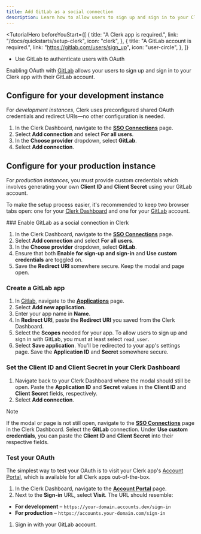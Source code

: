 ```yaml
---
title: Add GitLab as a social connection
description: Learn how to allow users to sign up and sign in to your Clerk app with their GitLab account using OAuth.
---
```


<TutorialHero
  beforeYouStart={[
    {
      title: "A Clerk app is required.",
      link: "/docs/quickstarts/setup-clerk",
      icon: "clerk",
    },
    {
      title: "A GitLab account is required.",
      link: "https://gitlab.com/users/sign_up",
      icon: "user-circle",
    },
  ]}
>
  - Use GitLab to authenticate users with OAuth
</TutorialHero>

Enabling OAuth with [GitLab](https://docs.gitlab.com/ee/integration/oauth_provider.html) allows your users to sign up and sign in to your Clerk app with their GitLab account.

## Configure for your development instance

For _development instances_, Clerk uses preconfigured shared OAuth credentials and redirect URIs—no other configuration is needed.

1. In the Clerk Dashboard, navigate to the [**SSO Connections**](https://dashboard.clerk.com/last-active?path=user-authentication/sso-connections) page.
1. Select **Add connection** and select **For all users**.
1. In the **Choose provider** dropdown, select **GitLab**.
1. Select **Add connection**.

## Configure for your production instance

For _production instances_, you must provide custom credentials which involves generating your own **Client ID** and **Client Secret** using your GitLab account.

To make the setup process easier, it's recommended to keep two browser tabs open: one for your [Clerk Dashboard](https://dashboard.clerk.com/last-active?path=user-authentication/sso-connections) and one for your [GitLab](https://gitlab.com) account.

<Steps>
  ### Enable GitLab as a social connection in Clerk

  1. In the Clerk Dashboard, navigate to the [**SSO Connections**](https://dashboard.clerk.com/last-active?path=user-authentication/sso-connections) page.
  1. Select **Add connection** and select **For all users**.
  1. In the **Choose provider** dropdown, select **GitLab**.
  1. Ensure that both **Enable for sign-up and sign-in** and **Use custom credentials** are toggled on.
  1. Save the **Redirect URI** somewhere secure. Keep the modal and page open.

  ### Create a GitLab app

  1. In [Gitlab](https://gitlab.com), navigate to the [**Applications**](https://gitlab.com/-/user_settings/applications) page.
  1. Select **Add new application**.
  1. Enter your app name in **Name**.
  1. In **Redirect URI**, paste the **Redirect URI** you saved from the Clerk Dashboard.
  1. Select the **Scopes** needed for your app. To allow users to sign up and sign in with GitLab, you must at least select `read_user`.
  1. Select **Save application**. You'll be redirected to your app's settings page. Save the **Application ID** and **Secret** somewhere secure.

  ### Set the Client ID and Client Secret in your Clerk Dashboard

  1. Navigate back to your Clerk Dashboard where the modal should still be open. Paste the **Application ID** and **Secret** values in the **Client ID** and **Client Secret** fields, respectively.
  1. Select **Add connection**.

  > [!NOTE]
  > If the modal or page is not still open, navigate to the [**SSO Connections**](https://dashboard.clerk.com/last-active?path=user-authentication/sso-connections) page in the Clerk Dashboard. Select the **GitLab** connection. Under **Use custom credentials**, you can paste the **Client ID** and **Client Secret** into their respective fields.

  ### Test your OAuth

  The simplest way to test your OAuth is to visit your Clerk app's [Account Portal](/docs/customization/account-portal/overview), which is available for all Clerk apps out-of-the-box.

  1. In the Clerk Dashboard, navigate to the [**Account Portal**](https://dashboard.clerk.com/last-active?path=account-portal) page.
  1. Next to the **Sign-in** URL, select **Visit**. The URL should resemble:

  - **For development** – `https://your-domain.accounts.dev/sign-in`
  - **For production** – `https://accounts.your-domain.com/sign-in`

  1. Sign in with your GitLab account.
</Steps>
